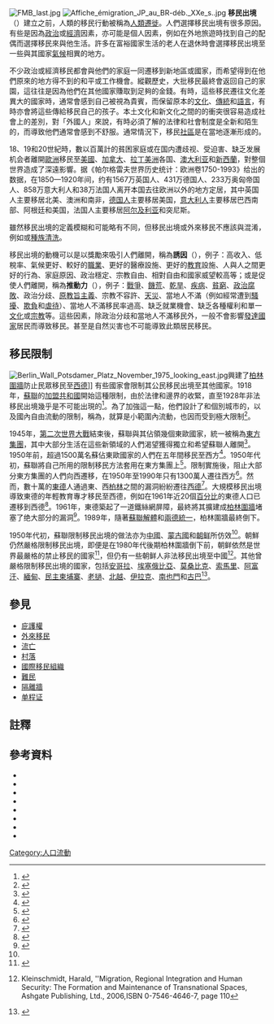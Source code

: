 [[File:FMB_last.jpg|thumb]]
[[File:Affiche_émigration_JP_au_BR-déb._XXe_s..jpg|thumb]]
'''移民出境'''（{{lang-en|'''Emigration'''}}）建立之前，人類的移民行動被稱為[[人類遷徙|人類遷徙]]。人們選擇移民出境有很多原因。有些是因為[[政治|政治]]或[[經濟學|經濟]]因素，亦可能是個人因素，例如在外地旅遊時找到自己的配偶而選擇移民來與他生活。許多在富裕國家生活的老人在退休時會選擇移民出境至一些與其國家[[氣候|氣候]]相異的地方。

不少政治或經濟移民都會與他們的家庭一同遷移到新地區或國家，而希望得到在他們原來的地方得不到的和平或工作機會。縱觀歷史，大批移民最終會返回自己的家園，這往往是因為他們在其他國家賺取到足夠的金錢。有時，這些移民遷往文化差異大的國家時，通常會感到自己被視為貴賓，而保留原本的[[文化|文化]]、[[傳統|傳統]]和[[語言|語言]]，有時亦會將這些傳給移民自己的孩子。本土文化和新文化之間的的衝突很容易造成社會上的差別，對「外國人」來說，有時必須了解的法律和社會制度是全新和陌生的，而導致他們通常會感到不舒服。通常情況下，移民[[群體|社區]]是在當地逐漸形成的。

18、19和20世紀時，數以百萬計的貧困家庭或在国内遭歧视、受迫害、缺乏发展机会者離開[[歐洲|歐洲]]移民至[[美國|美國]]、[[加拿大|加拿大]]、[[拉丁美洲|拉丁美洲]]各国、[[澳大利亚|澳大利亚]]和[[新西蘭|新西蘭]]，對整個世界造成了深遠影響。据《帕尔格雷夫世界历史统计：欧洲卷1750-1993》给出的数据，在1850—1920年间，约有1567万英国人、431万德国人、233万奥匈帝国人、858万意大利人和38万法国人离开本国去往欧洲以外的地方定居，其中英国人主要移居北美、澳洲和南非，[[德裔美国人|德国人]]主要移居美国，[[意大利人|意大利人]]主要移居巴西南部、阿根廷和美国，法国人主要移居[[阿尔及利亚历史|阿尔及利亚]]和突尼斯。

雖然移民出境的定義模糊和可能略有不同，但移民出境或外來移民不應該與{{Link-en|被迫遷移|Forced migration}}混淆，例如{{Link-en|人口轉移|Population transfer}}或[[種族清洗|種族清洗]]。

移民出境的動機可以是以獎勵來吸引人們離開，稱為'''誘因'''（{{lang-en|"pull" factors}}），例子：高收入、低稅率、氣候更好、較好的[[僱傭|職業]]、更好的醫療設施、更好的[[教育|教育]]設施、人與人之間更好的行為、家庭原因、政治穩定、宗教自由、相對自由和國家威望較高等；或是促使人們離開，稱為'''推動力'''（{{lang-en|"push" factors}}），例子：[[戰爭|戰爭]]、[[饑荒|饑荒]]、[[乾旱|乾旱]]、[[疾病|疾病]]、[[貧窮|貧窮]]、[[政治腐敗|政治腐敗]]、政治分歧、[[原教旨主義|原教旨主義]]、宗教不容許、[[天災|天災]]、當地人不滿（例如經常遭到[[騷擾|騷擾]]、[[欺負|欺負]]和[[虐待|虐待]]）、當地人不滿移民率過高、缺乏就業機會、缺乏各種權利和單一[[文化|文化]]或[[宗教|宗教]]等。這些因素，除政治分歧和當地人不滿移民外，一般不會影響[[發達國家|發達國家]]居民而導致移民。甚至是自然災害也不可能導致此類居民移民。

== 移民限制 ==
[[File:Berlin_Wall_Potsdamer_Platz_November_1975_looking_east.jpg|thumb]]興建了[[柏林圍牆|柏林圍牆]]防止民眾移民至[[西德|西德]]]]
{{see|板門店|柏林圍牆}}
有些國家會限制其公民移民出境至其他國家。1918年，[[蘇聯|蘇聯]]的[[蘇聯加盟共和國|加盟共和國]]開始這種限制，由於法律和邊界的收緊，直至1928年非法移民出境幾乎是不可能出現的<ref name="dowty69">{{en}}{{Harvnb|Dowty|1989|p=69}}</ref>。為了加強這一點，他們設計了{{Link-ru|蘇聯國家護國家內部護照管制}}和個別城市的{{Link-ru|居民證制度|並被捕居民許可證}}，以及國內自由流動的限制，稱為{{Link-ru|第101公里|101-й километр}}，就算是小範圍內流動，也因而受到極大限制<ref name="dowty70">{{en}}{{Harvnb|Dowty|1989|p=70}}</ref>。

1945年，[[第二次世界大戰|第二次世界大戰]]結束後，蘇聯與其佔領幾個東歐國家，統一被稱為[[東方集團|東方集團]]，其中大部分生活在這些新領域的人們渴望獲得獨立和希望蘇聯人離開<ref name="thackeray188">{{en}}{{Harvnb|Thackeray|2004|p=188}}</ref>。1950年前，超過1500萬名蘇佔東歐國家的人們在五年間移民至西方<ref name="bocker207">{{en}}{{Harvnb|Böcker|1998|p=207}}</ref>。1950年代初，蘇聯將自己所用的限制移民方法套用在東方集團上<ref name="dowty114">{{en}}{{Harvnb|Dowty|1989|p=114}}</ref>。限制實施後，阻止大部分東方集團的人們向西遷移，在1950年至1990年只有1300萬人遷往西方<ref name="bocker209">{{en}}{{Harvnb|Böcker|1998|p=209}}</ref>。然而，數十萬的[[東德|東德]]人通過東、西[[柏林|柏林]]之間的漏洞紛紛遷往[[西德|西德]]<ref name="harrison99">{{en}}{{Harvnb|Harrison|2003|p=99}}</ref>。大規模移民出境導致東德的年輕教育專才移民至西德，例如在1961年近20個[[百分比|百分比]]的東德人口已遷移到西德<ref name="dowty122">{{en}}{{Harvnb|Dowty|1989|p=122}}</ref>。1961年，東德築起了一道鐵絲網屏障，最終將其擴建成[[柏林圍牆|柏林圍牆]]堵塞了绝大部分的漏洞<ref name="pearson75">{{en}}{{Harvnb|Pearson|1998|p=75}}</ref>。1989年，隨著[[蘇聯解體|蘇聯解體]]和[[兩德統一|兩德統一]]，柏林圍牆最終倒下。

1950年代初，蘇聯限制移民出境的做法亦为[[中國|中國]]、[[蒙古國|蒙古國]]和[[朝鲜|朝鲜]]所仿效<ref name="dowty114"/>。朝鮮仍然嚴格限制移民出境，即便是在1980年代後期柏林圍牆倒下前，朝鲜依然是世界最嚴格的禁止移民的國家<ref name="dowty208">{{en}}{{Harvnb|Dowty|1989|p=208}}</ref>，但仍有一些朝鲜人非法移民出境至中國<ref>{{en}}Kleinschmidt, Harald, ''Migration, Regional Integration and Human Security: The Formation and Maintenance of Transnational Spaces, Ashgate Publishing, Ltd., 2006,ISBN 0-7546-4646-7, page 110</ref>。其他曾嚴格限制移民出境的國家，包括[[安哥拉|安哥拉]]、[[埃塞俄比亞|埃塞俄比亞]]、[[莫桑比克|莫桑比克]]、[[索馬里|索馬里]]、[[阿富汗|阿富汗]]、[[緬甸|緬甸]]、[[民主柬埔寨|民主柬埔寨]]、[[老撾|老撾]]、[[北越|北越]]、[[伊拉克|伊拉克]]、[[南也門|南也門]]和[[古巴|古巴]]<ref name="dowty186">{{en}}{{Harvnb|Dowty|1989|p=186}}</ref>。

== 參見 ==
*[[庇護權|庇護權]]
*[[外來移民|外來移民]]
*[[流亡|流亡]]
*[[村落|村落]]
*[[國際移民組織|國際移民組織]]
*[[難民|難民]]
*[[隔離牆|隔離牆]]
*[[单程证|单程证]]

== 註釋 ==
{{reflist}}

== 參考資料 ==
*{{en}}{{Citation|last=Böcker|first=Anita|title=Regulation of Migration: International Experiences|publisher=Het Spinhuis|year=1998|isbn=9055890952}}
*{{en}}{{Citation|last=Dale|first=Gareth|title=Popular Protest in East Germany, 1945-1989: Judgements on the Street|publisher=Routledge|year=2005|isbn=0714654086}}
*{{en}}{{Citation|last=Dowty|first=Alan|title=Closed Borders: The Contemporary Assault on Freedom of Movement|publisher=Yale University Press|year=1989|isbn=0300044984}}
*{{en}}{{Citation|last=Harrison|first=Hope Millard|title=Driving the Soviets Up the Wall: Soviet-East German Relations, 1953-1961|publisher=Princeton University Press|year=2003|isbn=0691096783}}
*{{en}}{{Citation|last=Krasnov|first=Vladislav|title=Soviet Defectors: The KGB Wanted List|publisher=Hoover Press|year=1985|isbn=0817982310}}
*{{en}}{{Citation|last=Mynz|first=Rainer|title=Where Did They All Come From?  Typology and Geography of European Mass Migration In the Twentieth Century; EUROPEAN POPULATION CONFERENCE CONGRESS EUROPEAN DE DEMOGRAPHE|publisher=United Nations Population Division|year=1995}}
*{{en}}{{Citation|last=Pearson|first=Raymond|title=The Rise and Fall of the Soviet Empire|publisher=Macmillan|year=1998|isbn=0312174071}}
*{{en}}{{Citation|last=Thackeray|first=Frank W.|title=Events that changed Germany|publisher=Greenwood Publishing Group|year=2004|isbn=0313328145}}

{{Wiktionary|emigration}}

{{Authority control}}
[[Category:人口流動|Category:人口流動]]